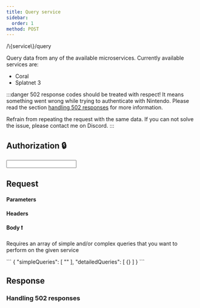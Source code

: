 ```yaml
---
title: Query service
sidebar:
  order: 1
method: POST
---
```


<Path method="POST">
/\{service\}/query
</Path>

Query data from any of the available microservices. Currently available services are:

* Coral
* Splatnet 3

:::danger
502 response codes should be treated with respect! It means something went wrong while trying to authenticate with Nintendo.
Please read the section [handling 502 responses](#handling-502-responses) for more information.

Refrain from repeating the request with the same data. If you can not solve the issue, please contact me on Discord.
:::

## Authorization 🔒

<AuthorizationHandler>
  <Input required valueName="HTTP Bearer" valueType="string" valueDescription="Uses the sessiontoken generate from the generate token endpoint" inputType="password" inputExample="sessiontoken"/>
</ AuthorizationHandler>

## Request

#### Parameters

#### Headers

#### Body ❗

Requires an array of simple and/or complex queries that you want to perform on the given service

<DynamicCode language="json" id="request-body">
      ```
      {
        "simpleQueries": [
          ""
        ],
        "detailedQueries": [
          {}
        ]
      }
      ```
</ DynamicCode>


<ApiTester url="/service/query" />

## Response

### Handling 502 responses